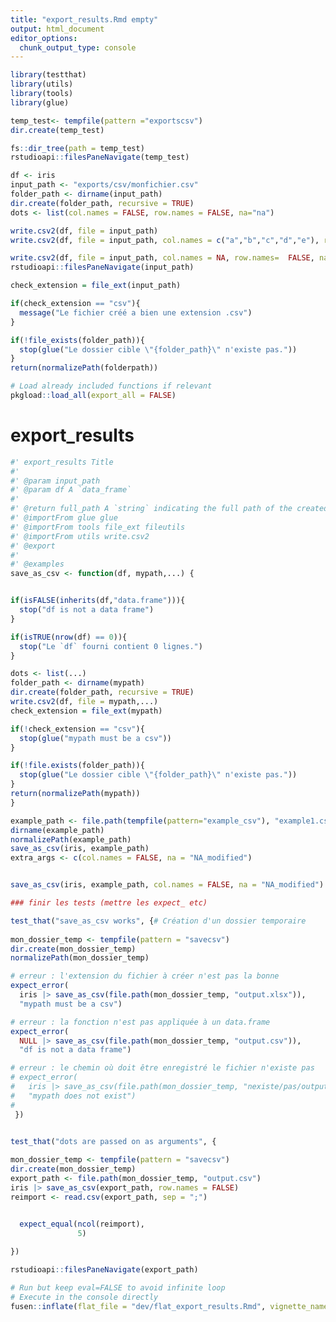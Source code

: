 ```yaml
---
title: "export_results.Rmd empty"
output: html_document
editor_options: 
  chunk_output_type: console
---
```


```r
library(testthat)
library(utils)
library(tools)
library(glue)

temp_test<- tempfile(pattern ="exportscsv")
dir.create(temp_test)

fs::dir_tree(path = temp_test)
rstudioapi::filesPaneNavigate(temp_test)

df <- iris
input_path <- "exports/csv/monfichier.csv"
folder_path <- dirname(input_path)
dir.create(folder_path, recursive = TRUE)
dots <- list(col.names = FALSE, row.names = FALSE, na="na")

write.csv2(df, file = input_path)
write.csv2(df, file = input_path, col.names = c("a","b","c","d","e"), row.names=  FALSE, na = "na")

write.csv2(df, file = input_path, col.names = NA, row.names=  FALSE, na = "na")
rstudioapi::filesPaneNavigate(input_path)

check_extension = file_ext(input_path)

if(check_extension == "csv"){
  message("Le fichier créé a bien une extension .csv")
}

if(!file_exists(folder_path)){
  stop(glue("Le dossier cible \"{folder_path}\" n'existe pas."))
}
return(normalizePath(folderpath))

```

```r
# Load already included functions if relevant
pkgload::load_all(export_all = FALSE)

```

# export_results

```r
#' export_results Title
#'
#' @param input_path 
#' @param df A `data_frame`
#'
#' @return full_path A `string` indicating the full path of the created file.
#' @importFrom glue glue
#' @importFrom tools file_ext fileutils
#' @importFrom utils write.csv2
#' @export
#'
#' @examples
save_as_csv <- function(df, mypath,...) {


if(isFALSE(inherits(df,"data.frame"))){
  stop("df is not a data frame")
}

if(isTRUE(nrow(df) == 0)){
  stop("Le `df` fourni contient 0 lignes.")
}

dots <- list(...)  
folder_path <- dirname(mypath)
dir.create(folder_path, recursive = TRUE)
write.csv2(df, file = mypath,...)
check_extension = file_ext(mypath)

if(!check_extension == "csv"){
  stop(glue("mypath must be a csv"))
}

if(!file.exists(folder_path)){
  stop(glue("Le dossier cible \"{folder_path}\" n'existe pas."))
}
return(normalizePath(mypath))
}
```

```r
example_path <- file.path(tempfile(pattern="example_csv"), "example1.csv")
dirname(example_path)
normalizePath(example_path)
save_as_csv(iris, example_path)
extra_args <- c(col.names = FALSE, na = "NA_modified")


save_as_csv(iris, example_path, col.names = FALSE, na = "NA_modified")
```

```r

### finir les tests (mettre les expect_ etc)

test_that("save_as_csv works", {# Création d'un dossier temporaire
  
mon_dossier_temp <- tempfile(pattern = "savecsv")
dir.create(mon_dossier_temp)
normalizePath(mon_dossier_temp)

# erreur : l'extension du fichier à créer n'est pas la bonne
expect_error(
  iris |> save_as_csv(file.path(mon_dossier_temp, "output.xlsx")),
  "mypath must be a csv")

# erreur : la fonction n'est pas appliquée à un data.frame
expect_error(
  NULL |> save_as_csv(file.path(mon_dossier_temp, "output.csv")),
  "df is not a data frame")

# erreur : le chemin où doit être enregistré le fichier n'existe pas
# expect_error(
#   iris |> save_as_csv(file.path(mon_dossier_temp, "nexiste/pas/output.csv")),
#   "mypath does not exist")
#   
 })


test_that("dots are passed on as arguments", {
  
mon_dossier_temp <- tempfile(pattern = "savecsv")
dir.create(mon_dossier_temp)
export_path <- file.path(mon_dossier_temp, "output.csv")
iris |> save_as_csv(export_path, row.names = FALSE)
reimport <- read.csv(export_path, sep = ";")  


  expect_equal(ncol(reimport),
               5)
  
})

rstudioapi::filesPaneNavigate(export_path)

```


```r
# Run but keep eval=FALSE to avoid infinite loop
# Execute in the console directly
fusen::inflate(flat_file = "dev/flat_export_results.Rmd", vignette_name = "Exporter ses résultats")
```

